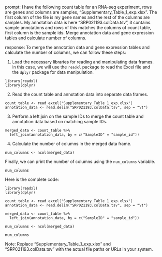 prompt:
I have the following count table for an RNA-seq experiment, rows are genes and columns are samples, "Supplementary_Table_1_exp.xlsx". The first column of the file is my gene names and the rest of the columns are samples. My annotation data is here  "SRP021193.colData.tsv", it contains sample annotations and rows of this matches the columns of count table, first column is the sample ids. Merge annotation data and gene expression tables and calculate number of columns.

response:
To merge the annotation data and gene expression tables and calculate the number of columns, we can follow these steps:

1. Load the necessary libraries for reading and manipulating data frames. In this case, we will use the `readxl` package to read the Excel file and the `dplyr` package for data manipulation.

```
library(readxl)
library(dplyr)
```

2. Read the count table and annotation data into separate data frames.

```
count_table <- read_excel("Supplementary_Table_1_exp.xlsx")
annotation_data <- read.delim("SRP021193.colData.tsv", sep = "\t")
```

3. Perform a left join on the sample IDs to merge the count table and annotation data based on matching sample IDs.

```
merged_data <- count_table %>%
  left_join(annotation_data, by = c("SampleID" = "sample_id"))
```

4. Calculate the number of columns in the merged data frame.

```
num_columns <- ncol(merged_data)
```

Finally, we can print the number of columns using the `num_columns` variable.

```
num_columns
```

Here is the complete code:

```
library(readxl)
library(dplyr)

count_table <- read_excel("Supplementary_Table_1_exp.xlsx")
annotation_data <- read.delim("SRP021193.colData.tsv", sep = "\t")

merged_data <- count_table %>%
  left_join(annotation_data, by = c("SampleID" = "sample_id"))

num_columns <- ncol(merged_data)

num_columns
```
Note: Replace "Supplementary_Table_1_exp.xlsx" and "SRP021193.colData.tsv" with the actual file paths or URLs in your system.
